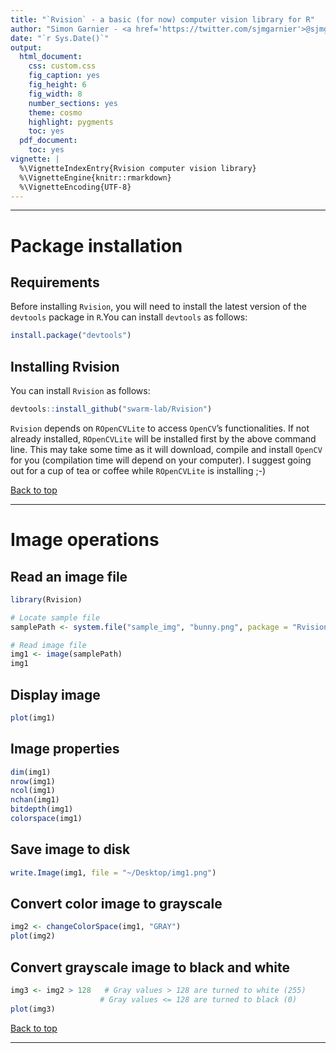```yaml
---
title: "`Rvision` - a basic (for now) computer vision library for R"
author: "Simon Garnier - <a href='https://twitter.com/sjmgarnier'>@sjmgarnier</a>"
date: "`r Sys.Date()`"
output:
  html_document:
    css: custom.css
    fig_caption: yes
    fig_height: 6
    fig_width: 8
    number_sections: yes
    theme: cosmo
    highlight: pygments
    toc: yes
  pdf_document:
    toc: yes
vignette: |
  %\VignetteIndexEntry{Rvision computer vision library}
  %\VignetteEngine{knitr::rmarkdown} 
  %\VignetteEncoding{UTF-8}
---
```


---

# Package installation

## Requirements

Before installing `Rvision`, you will need to install the latest version of the 
`devtools` package in `R`.You can install `devtools` as follows: 

```r
install.package("devtools")
```

## Installing Rvision

You can install `Rvision` as follows:

```r
devtools::install_github("swarm-lab/Rvision")
```

`Rvision` depends on `ROpenCVLite` to access `OpenCV`'s functionalities. If not
already installed, `ROpenCVLite` will be installed first by the above command 
line. This may take some time as it will download, compile and install `OpenCV` 
for you (compilation time will depend on your computer). I suggest going out for
a cup of tea or coffee while `ROpenCVLite` is installing ;-)

[Back to top]("#")

---

# Image operations

## Read an image file

```r
library(Rvision)

# Locate sample file
samplePath <- system.file("sample_img", "bunny.png", package = "Rvision")

# Read image file
img1 <- image(samplePath)
img1
```

## Display image

```r
plot(img1)
```

## Image properties

```r
dim(img1)
nrow(img1)
ncol(img1)
nchan(img1)
bitdepth(img1)
colorspace(img1)
```

## Save image to disk

```r
write.Image(img1, file = "~/Desktop/img1.png")
```

## Convert color image to grayscale

```r
img2 <- changeColorSpace(img1, "GRAY")
plot(img2)
```

## Convert grayscale image to black and white

```r
img3 <- img2 > 128   # Gray values > 128 are turned to white (255)
                    # Gray values <= 128 are turned to black (0)
plot(img3)
```

[Back to top]("#")

---











